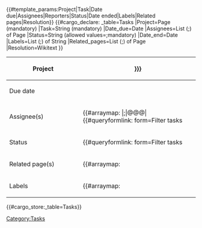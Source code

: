 <noinclude>
{{#template_params:Project|Task|Date due|Assignees|Reporters|Status|Date ended|Labels|Related pages|Resolution}}
{{#cargo_declare: _table=Tasks
|Project=Page (mandatory)
|Task=String (mandatory)
|Date_due=Date
|Assignees=List (;) of Page
|Status=String (allowed values={{Get status list}};mandatory)
|Date_end=Date
|Labels=List (;) of String
|Related_pages=List (;) of Page
|Resolution=Wikitext
}}
</noinclude><includeonly>
{| class="wikitable kanban" width=100%
|-
! width=180px |Project
| [[{{{Project|}}}]]
|-
! Due date
| {{{Date due|}}}
|-
! Assignee(s)
| {{#arraymap: {{{Assignees|}}}|;|@@@|{{#queryformlink: form=Filter tasks
    |link text={{Get name|@@@}}
    |Filter tasks[Assignees]=@@@
    |_run=1
  }}|&#32;&middot;&#32;}}
|-
! Status
| {{#queryformlink: form=Filter tasks
    |link text={{{Status}}}
    |Filter tasks[Status]={{{Status}}}
    |_run=1
  }}
|-
!Related page(s)
|{{#arraymap: {{{Related pages|}}}
   |;
   |@@@
   |[[@@@]]
   |,\s
}}</ul>
{{#ifeq: {{{Status}}} |Closed|
{{!}}-
! Completed On
{{!}} {{{Date ended|}}}
{{!}}-
! Resolution 
{{!}} {{{Resolution|}}}
}}
|-
!Labels
|{{#arraymap: {{{Labels|}}}
   |;
   |@@@
   |{{#cargo_query: tables=Task_labels
      |fields=Label=Label,Background=Background,Color=Color,_pageName=Page
      |where=_pageTitle='{{#explode:@@@|:|1}}'
      |format=template
      |template=Render label
      |no html
      |named args=yes
    }}
   |&#32;&middot;&#32;
 }}
|}

{{#cargo_store:_table=Tasks}}
{{DISPLAYTITLE: {{{Task|}}}}}
[[Category:Tasks]]
</includeonly>

